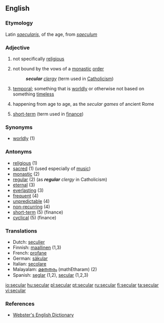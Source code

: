 ==English==

===Etymology===
Latin ''[[saecularis]]'', of the age, from ''[[saeculum]]''

===Adjective===
{{en-adj}}

# not specifically [[religious]]
# {{rfd-redundant}} not bound by the vows of a [[monastic]] [[order]]
#:'''''secular''' [[clergy]]'' (term used in [[Catholicism]]) 
# [[temporal]]; something that is [[worldly]] or otherwise not based on something [[timeless]]
# {{rfd-redundant}} happening from age to age, as the ''secular games'' of ancient Rome
# {{rfv-sense}} [[short-term]] (term used in [[finance]])

===Synonyms===
*[[worldly]] (1)

===Antonyms===
*[[religious]] (1)
*[[sacred]] (1) (used especially of [[music]])
*[[monastic]] (2)
*[[regular]] (2) (as '''''regular''' clergy'' in Catholicism)
*[[eternal]] (3)
*[[everlasting]] (3)
*[[frequent]] (4)
*[[unpredictable]] (4)
*[[non-recurring]] (4)
*[[short-term]] (5) (finance)
*[[cyclical]] (5) (finance)

===Translations===
{{rfc-trans}}

*Dutch: [[seculier]]
*Finnish: [[maallinen]] (1,3)
*French: [[profane]]
*German: [[säkular]]
*Italian: [[secolare]]
*Malayalam: [[മതേതരം]] (mathEtharam) (2)
*Spanish: [[seglar]] (1,2), [[secular]] (1,2,3)

[[io:secular]]
[[hu:secular]]
[[pl:secular]]
[[pt:secular]]
[[ru:secular]]
[[fi:secular]]
[[ta:secular]]
[[vi:secular]]

===References===
* [http://www.cs.chalmers.se/~hallgren/wget.cgi?secular Webster's English Dictionary]